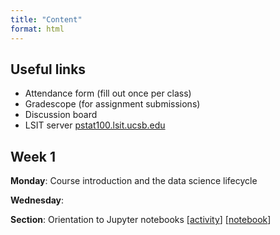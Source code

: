 ```yaml
---
title: "Content"
format: html
---
```


## Useful links

- Attendance form (fill out once per class)
- Gradescope (for assignment submissions)
- Discussion board
- LSIT server [pstat100.lsit.ucsb.edu](https://pstat100.lsit.ucsb.edu)

## Week 1

**Monday**: Course introduction and the data science lifecycle

**Wednesday**:

**Section**: Orientation to Jupyter notebooks [[activity](labs/lab0-gettingstarted/lab0-gettingstarted.ipynb)] [[notebook](https://pstat100.lsit.ucsb.edu/hub/user-redirect/git-pull?repo=https%3A%2F%2Fpstat100.github.io&urlpath=lab%2Ftree%2Fpstat100.github.io%2Flabs%2Flab0-gettingstarted%2Flab0-gettingstarted.ipynb&branch=main)]